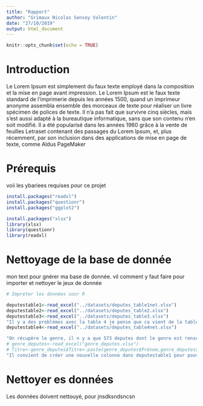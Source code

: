 ```yaml
---
title: "Rapport"
author: "Grimaux Nicolas Sensey Valentin"
date: "27/10/2019"
output: html_document
---
```


```r
knitr::opts_chunk$set(echo = TRUE)

```

# Introduction

Le Lorem Ipsum est simplement du faux texte employé dans la composition et la mise en page avant impression. Le Lorem Ipsum est le faux texte standard de l'imprimerie depuis les années 1500, quand un imprimeur anonyme assembla ensemble des morceaux de texte pour réaliser un livre spécimen de polices de texte. Il n'a pas fait que survivre cinq siècles, mais s'est aussi adapté à la bureautique informatique, sans que son contenu n'en soit modifié. Il a été popularisé dans les années 1960 grâce à la vente de feuilles Letraset contenant des passages du Lorem Ipsum, et, plus récemment, par son inclusion dans des applications de mise en page de texte, comme Aldus PageMaker


# Prérequis

voii les ybariees requises pour ce projet
```r
install.packages("readxl")
install.packages("questionr")
install.packages("ggplot2")
```



```r
install.packages("xlsx")
library(xlsx)
library(questionr)
library(readxl)
```

# Nettoyage de la base de donnée 

mon text pour gnérer ma base de donnée. vil comment y faut faire pour importer et nettoyer le jeux de donnée

```r
# Impreter les données sour R

deputestable1<-read_excel("../datasets/deputes_table1net.xlsx") 
deputestable2<-read_excel("../datasets/deputes_table2.xlsx")
deputestable3<-read_excel("../datasets/deputes_table3.xlsx")
"Il y a des problèmes avec la table 4 je pense que ca vient de la table Excel"
deputestable4<-read_excel("../datasets/deputes_table4net.xlsx")

"On récupère le genre, il n y a que 573 deputes dont le genre est renseigne"
# genre_deputes<-read_excel("genre_deputes.xlsx")
# Titre<-genre_deputes$Titre<-paste(genre_deputes$Prénom,genre_deputes$Nom,sep=" ")
"Il convient de créer une nouvelle colonne dans deputestable1 pour pouvoir merge avec les deux autres"
```


# Nettoyer es données 

Les données doivent nettouyé, pour jnsdksndsncsn




